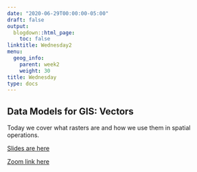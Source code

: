 ```yaml
---
date: "2020-06-29T00:00:00-05:00"
draft: false
output:
  blogdown::html_page:
    toc: false
linktitle: Wednesday2
menu:
  geog_info:
    parent: week2
    weight: 30
title: Wednesday
type: docs
---
```


## Data Models for GIS: Vectors

Today we cover what rasters are and how we use them in spatial operations.


[Slides are here](https://murraygeo.com/slides/intro_geographic_information/Day08/slides.html)

[Zoom link here](https://unc.zoom.us/rec/share/ucooMOntqzNLQafszhHGGbYFQJjqaaa8hyRN_qAPyh3dEYQKAT-BIjWzwZ5g1wzo?startTime=1593568327000)